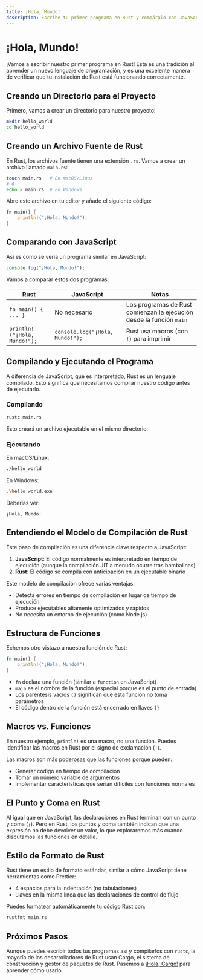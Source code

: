 ```yaml
---
title: ¡Hola, Mundo!
description: Escribe tu primer programa en Rust y compáralo con JavaScript
---
```


# ¡Hola, Mundo!

¡Vamos a escribir nuestro primer programa en Rust! Esta es una tradición al aprender un nuevo lenguaje de programación, y es una excelente manera de verificar que tu instalación de Rust está funcionando correctamente.

## Creando un Directorio para el Proyecto

Primero, vamos a crear un directorio para nuestro proyecto:

```bash
mkdir hello_world
cd hello_world
```

## Creando un Archivo Fuente de Rust

En Rust, los archivos fuente tienen una extensión `.rs`. Vamos a crear un archivo llamado `main.rs`:

```bash
touch main.rs   # En macOS/Linux
# O
echo > main.rs  # En Windows
```

Abre este archivo en tu editor y añade el siguiente código:

```rust
fn main() {
    println!("¡Hola, Mundo!");
}
```

## Comparando con JavaScript

Así es como se vería un programa similar en JavaScript:

```javascript
console.log("¡Hola, Mundo!");
```

Vamos a comparar estos dos programas:

| Rust | JavaScript | Notas |
|------|------------|-------|
| `fn main() { ... }` | No necesario | Los programas de Rust comienzan la ejecución desde la función `main` |
| `println!("¡Hola, Mundo!");` | `console.log("¡Hola, Mundo!");` | Rust usa macros (con `!`) para imprimir |

## Compilando y Ejecutando el Programa

A diferencia de JavaScript, que es interpretado, Rust es un lenguaje compilado. Esto significa que necesitamos compilar nuestro código antes de ejecutarlo.

### Compilando

```bash
rustc main.rs
```

Esto creará un archivo ejecutable en el mismo directorio.

### Ejecutando

En macOS/Linux:
```bash
./hello_world
```

En Windows:
```bash
.\hello_world.exe
```

Deberías ver:
```
¡Hola, Mundo!
```

## Entendiendo el Modelo de Compilación de Rust

Este paso de compilación es una diferencia clave respecto a JavaScript:

1. **JavaScript**: El código normalmente es interpretado en tiempo de ejecución (aunque la compilación JIT a menudo ocurre tras bambalinas)
2. **Rust**: El código se compila con anticipación en un ejecutable binario

Este modelo de compilación ofrece varias ventajas:
- Detecta errores en tiempo de compilación en lugar de tiempo de ejecución
- Produce ejecutables altamente optimizados y rápidos
- No necesita un entorno de ejecución (como Node.js)

## Estructura de Funciones

Echemos otro vistazo a nuestra función de Rust:

```rust
fn main() {
    println!("¡Hola, Mundo!");
}
```

- `fn` declara una función (similar a `function` en JavaScript)
- `main` es el nombre de la función (especial porque es el punto de entrada)
- Los paréntesis vacíos `()` significan que esta función no toma parámetros
- El código dentro de la función está encerrado en llaves `{}`

## Macros vs. Funciones

En nuestro ejemplo, `println!` es una macro, no una función. Puedes identificar las macros en Rust por el signo de exclamación (`!`).

Las macros son más poderosas que las funciones porque pueden:
- Generar código en tiempo de compilación
- Tomar un número variable de argumentos
- Implementar características que serían difíciles con funciones normales

## El Punto y Coma en Rust

Al igual que en JavaScript, las declaraciones en Rust terminan con un punto y coma (`;`). Pero en Rust, los puntos y coma también indican que una expresión no debe devolver un valor, lo que exploraremos más cuando discutamos las funciones en detalle.

## Estilo de Formato de Rust

Rust tiene un estilo de formato estándar, similar a cómo JavaScript tiene herramientas como Prettier:

- 4 espacios para la indentación (no tabulaciones)
- Llaves en la misma línea que las declaraciones de control de flujo

Puedes formatear automáticamente tu código Rust con:

```bash
rustfmt main.rs
```

## Próximos Pasos

Aunque puedes escribir todos tus programas así y compilarlos con `rustc`, la mayoría de los desarrolladores de Rust usan Cargo, el sistema de construcción y gestor de paquetes de Rust. Pasemos a [¡Hola, Cargo!](/es/introduction/hello-cargo/) para aprender cómo usarlo. 